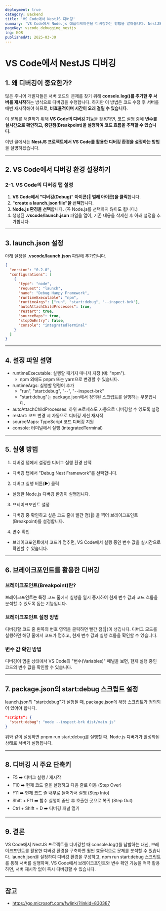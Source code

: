 ```yaml
---
deployment: true
category: Backend
title: 'VS Code에서 NestJS 디버깅'
summary: 'VS Code에서 Node.js 애플리케이션을 디버깅하는 방법을 알아봅니다. NestJS 프로젝트에서 launch.json을 설정하고, 브레이크포인트를 활용한 디버깅을 효율적으로 수행하는 방법을 소개합니다.'
pageKey: vscode_debugging_nestjs
lng: KOR
publishedAt: 2025-03-30
---
```


# VS Code에서 NestJS 디버깅

## 1. 왜 디버깅이 중요한가?

많은 주니어 개발자들은 서버 코드의 문제를 찾기 위해 **console.log()를 추가한 후 서버를 재시작**하는 방식으로 디버깅을 수행합니다. 하지만 이 방법은 코드 수정 후 서버를 매번 재시작해야 하므로, **비효율적이며 시간이 오래 걸릴 수 있습니다**.

이 문제를 해결하기 위해 **VS Code의 디버깅 기능**을 활용하면, 코드 실행 중에 **변수를 실시간으로 확인하고, 중단점(Breakpoint)을 설정하여 코드 흐름을 추적할 수 있습니다**.

이번 글에서는 **NestJS 프로젝트에서 VS Code를 활용한 디버깅 환경을 설정하는 방법**을 설명하겠습니다.

---

## 2. VS Code에서 디버깅 환경 설정하기

### 2-1. VS Code의 디버깅 탭 설정

1. **VS Code에서 "디버깅(Debug)" 아이콘(🐞 벌레 아이콘)을 클릭**합니다.
2. **"create a launch.json file"을 선택**합니다.
3. **Node.js 환경을 선택**합니다. (꼭 Node.js를 선택하지 않아도 됩니다.)
4. 생성된 **.vscode/launch.json** 파일을 열어, 기존 내용을 삭제한 후 아래 설정을 추가합니다.

---

## 3. launch.json 설정

아래 설정을 **.vscode/launch.json** 파일에 추가합니다.

```json title="debug" showLineNumbers
{
  "version": "0.2.0",
  "configurations": [
    {
      "type": "node",
      "request": "launch",
      "name": "Debug Hanpy Framework",
      "runtimeExecutable": "npm",
      "runtimeArgs": ["run", "start:debug", "--inspect-brk"],
      "autoAttachChildProcesses": true,
      "restart": true,
      "sourceMaps": true,
      "stopOnEntry": false,
      "console": "integratedTerminal"
    }
  ]
}
```

---

## 4. 설정 파일 설명

- runtimeExecutable: 실행할 패키지 매니저 지정 (예: "npm").
  - npm 외에도 pnpm 또는 yarn으로 변경할 수 있습니다.
- runtimeArgs: 실행할 명령어 추가
  - "run", "start:debug", "--", "--inspect-brk"
  - "start:debug"는 package.json에서 정의된 스크립트를 실행하는 부분입니다.
- autoAttachChildProcesses: 하위 프로세스도 자동으로 디버깅할 수 있도록 설정
- restart: 코드 변경 시 자동으로 디버깅 세션 재시작
- sourceMaps: TypeScript 코드 디버깅 지원
- console: 터미널에서 실행 (integratedTerminal)

---

## 5. 실행 방법

1. 디버깅 탭에서 설정한 디버그 실행 환경 선택

- 디버깅 탭에서 "Debug Nest Framework"를 선택합니다.

2. 디버그 실행 버튼(▶️) 클릭

- 설정한 Node.js 디버깅 환경이 실행됩니다.

3. 브레이크포인트 설정

- 디버깅 중 확인하고 싶은 코드 줄에 빨간 점(🔴) 을 찍어 브레이크포인트(Breakpoint)를 설정합니다.

4. 변수 확인

- 브레이크포인트에서 코드가 멈추면, VS Code에서 실행 중인 변수 값을 실시간으로 확인할 수 있습니다.

---

## 6. 브레이크포인트를 활용한 디버깅

### 브레이크포인트(Breakpoint)란?

브레이크포인트는 특정 코드 줄에서 실행을 일시 중지하여 현재 변수 값과 코드 흐름을 분석할 수 있도록 돕는 기능입니다.

### 브레이크포인트 설정 방법

디버깅할 코드 줄 왼쪽의 번호 영역을 클릭하면 빨간 점(🔴)이 생깁니다. 디버그 모드를 실행하면 해당 줄에서 코드가 멈추고, 현재 변수 값과 실행 흐름을 확인할 수 있습니다.

### 변수 값 확인 방법

디버깅이 멈춘 상태에서 VS Code의 "변수(Variables)" 패널을 보면, 현재 실행 중인 코드의 변수 값을 확인할 수 있습니다.

---

## 7. package.json의 start:debug 스크립트 설정

launch.json의 "start:debug"가 실행될 때, package.json에 해당 스크립트가 정의되어 있어야 합니다.

```json
"scripts": {
  "start:debug": "node --inspect-brk dist/main.js"
}
```

위와 같이 설정하면 pnpm run start:debug를 실행할 때, Node.js 디버거가 활성화된 상태로 서버가 실행됩니다.

---

## 8. 디버깅 시 주요 단축키

- F5 ➡️ 디버그 실행 / 재시작
- F10 ➡️ 현재 코드 줄을 실행하고 다음 줄로 이동 (Step Over)
- F11 ➡️ 현재 코드 줄 내부로 들어가서 실행 (Step Into)
- Shift + F11 ➡️ 함수 실행이 끝난 후 호출한 곳으로 복귀 (Step Out)
- Ctrl + Shift + D ➡️ 디버깅 패널 열기

---

## 9. 결론

VS Code에서 NestJS 프로젝트를 디버깅할 때 console.log()를 남발하는 대신, 브레이크포인트를 활용한 디버깅 환경을 구축하면 훨씬 효율적으로 문제를 분석할 수 있습니다. launch.json을 설정하여 디버깅 환경을 구성하고, npm run start:debug 스크립트를 통해 서버를 실행하며, VS Code에서 브레이크포인트와 변수 확인 기능을 적극 활용하면, 서버 재시작 없이 즉시 디버깅할 수 있습니다.

---

## 참고

- https://go.microsoft.com/fwlink/?linkid=830387
